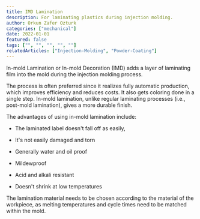 ```yaml
---
title: IMD Lamination
description: For laminating plastics during injection molding.
author: Orkun Zafer Ozturk
categories: ["mechanical"]
date: 2022-01-01
featured: false
tags: ["", "", "", "", ""]
relatedArticles: ["Injection-Molding", "Powder-Coating"]
---
```

In-mold Lamination or In-mold Decoration (IMD) adds a layer of laminating film into the mold during the injection molding process. 

The process is often preferred since it realizes fully automatic production, which improves efficiency and reduces costs. It also gets coloring done in a single step. In-mold lamination, unlike regular laminating processes (i.e., post-mold lamination), gives a more durable finish. 

The advantages of using in-mold lamination include:

-   The laminated label doesn't fall off as easily, 

-   It's not easily damaged and torn

-   Generally water and oil proof

-   Mildewproof

-   Acid and alkali resistant

-   Doesn't shrink at low temperatures 

The lamination material needs to be chosen according to the material of the workpiece, as melting temperatures and cycle times need to be matched within the mold.